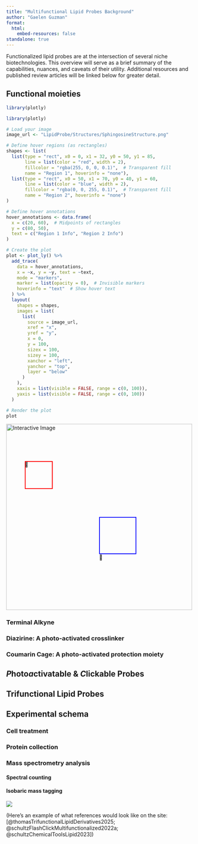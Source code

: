 ```yaml
---
title: "Multifunctional Lipid Probes Background"
author: "Gaelen Guzman"
format: 
  html:
    embed-resources: false
standalone: true
---
```


Functionalized lipid probes are at the intersection of several niche biotechnologies. This overview will serve as a brief summary of the capabilities, nuances, and caveats of their utility. Additional resources and published review articles will be linked below for greater detail.

## Functional moieties

:::{.border}

```r
library(plotly)

library(plotly)

# Load your image
image_url <- "LipidProbe/Structures/SphingosineStructure.png"

# Define hover regions (as rectangles)
shapes <- list(
  list(type = "rect", x0 = 0, x1 = 32, y0 = 50, y1 = 85,
       line = list(color = "red", width = 2),
       fillcolor = "rgba(255, 0, 0, 0.1)",  # Transparent fill
       name = "Region 1", hoverinfo = "none"),
  list(type = "rect", x0 = 50, x1 = 70, y0 = 40, y1 = 60,
       line = list(color = "blue", width = 2),
       fillcolor = "rgba(0, 0, 255, 0.1)",  # Transparent fill
       name = "Region 2", hoverinfo = "none")
)

# Define hover annotations
hover_annotations <- data.frame(
  x = c(20, 60),  # Midpoints of rectangles
  y = c(80, 50),
  text = c("Region 1 Info", "Region 2 Info")
)

# Create the plot
plot <- plot_ly() %>%
  add_trace(
    data = hover_annotations,
    x = ~x, y = ~y, text = ~text,
    mode = "markers",
    marker = list(opacity = 0),  # Invisible markers
    hoverinfo = "text"  # Show hover text
  ) %>%
  layout(
    shapes = shapes,
    images = list(
      list(
        source = image_url,
        xref = "x",
        yref = "y",
        x = 0,
        y = 100,
        sizex = 100,
        sizey = 100,
        xanchor = "left",
        yanchor = "top",
        layer = "below"
      )
    ),
    xaxis = list(visible = FALSE, range = c(0, 100)),
    yaxis = list(visible = FALSE, range = c(0, 100))
  )
```

```r
# Render the plot
plot

```
:::

:::{.border}
```{=html}
<div style="position: relative; display: inline-block;">
  <img src="LipidProbe/Structures/SphingosineStructure.png" alt="Interactive Image" style="width: 500px;">
  
  <!-- Popup 1 -->
  <div style="position: absolute; top: 20%; left: 10%; cursor: pointer;">
    <span class="popup-hover" title="Popup for Point 1">🔴</span>
  </div>

  <!-- Popup 2 -->
  <div style="position: absolute; top: 70%; left: 50%; cursor: pointer;">
    <span class="popup-hover" title="Popup for Point 2">🔵</span>
  </div>

  <!-- Hover region 1 -->
  <div style="position: absolute; top: 20%; left: 10%; width: 15%; height: 15%; border: 2px solid red; box-sizing: border-box;"
       title="Region 1 Info"></div>

  <!-- Hover region 2 -->
  <div style="position: absolute; top: 50%; left: 50%; width: 20%; height: 20%; border: 2px solid blue; box-sizing: border-box;"
       title="Region 2 Info"></div>
</div>
</div>

<style>
  .popup-hover:hover::after {
    content: attr(title);
    position: absolute;
    top: -30px;
    left: 0;
    background: white;
    color: black;
    padding: 5px;
    border: 1px solid #ccc;
    border-radius: 5px;
    white-space: nowrap;
    box-shadow: 0px 4px 6px rgba(0, 0, 0, 0.1);
  }
</style>


```

:::

### Terminal Alkyne

### Diazirine: A photo-activated crosslinker

### Coumarin Cage: A photo-activated protection moiety

## *P*hoto*a*ctivatable & *C*lickable Probes

## Trifunctional Lipid Probes

## Experimental schema

### Cell treatment

### Protein collection

### Mass spectrometry analysis

#### Spectral counting

#### Isobaric mass tagging



:::{.border}
![](SiteFigures/BaselineProteomics_ExperimentalDesign.png){group="Overview_gallery"}
:::

\br

(Here's an example of what references would look like on the site: [@thomasTrifunctionalLipidDerivatives2025; @schultzFlashClickMultifunctionalized2022a; @schultzChemicalToolsLipid2023])
